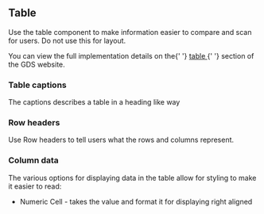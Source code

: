 
<Meta title="Components/Table/Information" />

<h2>Table</h2>

<p>
  Use the table component to make information easier to compare and scan for
  users. Do not use this for layout.
</p>

<p>
  You can view the full implementation details on the{' '}
  <a
    href="https://design-system.service.gov.uk/components/table/"
    target="_blank"
    rel="noreferrer"
  >
    table
  </a>{' '}
  section of the GDS website.
</p>

<h3>Table captions</h3>
<p>The captions describes a table in a heading like way</p>

<h3>Row headers</h3>
<p>Use Row headers to tell users what the rows and columns represent. </p>

<h3>Column data</h3>
<p>The various options for displaying data in the table allow for styling to make it easier to read:

<ul>
<li>Numeric Cell - takes the value and format it for displaying right aligned</li>
</ul>
</p>
